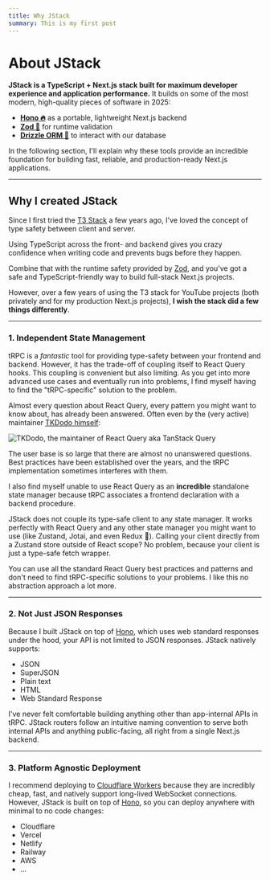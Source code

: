 ```yaml
---
title: Why JStack
summary: This is my first post
---
```


# About JStack

**JStack is a TypeScript + Next.js stack built for maximum developer experience and application performance.** It builds on some of the most modern, high-quality pieces of software in 2025:

- [**Hono 🔥**](https://hono.dev/) as a portable, lightweight Next.js backend
- [**Zod 💎**](https://github.com/colinhacks/zod) for runtime validation
- [**Drizzle ORM 💩**](https://orm.drizzle.team/) to interact with our database

In the following section, I'll explain why these tools provide an incredible foundation for building fast, reliable, and production-ready Next.js applications.

---

## Why I created JStack

Since I first tried the [T3 Stack](https://create.t3.gg/) a few years ago, I've loved the concept of type safety between client and server.

Using TypeScript across the front- and backend gives you crazy confidence when writing code and prevents bugs before they happen. 

Combine that with the runtime safety provided by [Zod](https://github.com/colinhacks/zod), and you've got a safe and TypeScript-friendly way to build full-stack Next.js projects.

However, over a few years of using the T3 stack for YouTube projects (both privately and for my production Next.js projects), **I wish the stack did a few things differently**.

---

### 1. Independent State Management

tRPC is a _fantastic_ tool for providing type-safety between your frontend and backend. However, it has the trade-off of coupling itself to React Query hooks. This coupling is convenient but also limiting. As you get into more advanced use cases and eventually run into problems, I find myself having to find the "tRPC-specific" solution to the problem.

Almost every question about React Query, every pattern you might want to know about, has already been answered. Often even by the (very active) maintainer [TKDodo himself](https://x.com/TkDodo):

<Frame>
  <Image alt="TKDodo, the maintainer of React Query aka TanStack Query" src="/tk_dodo.png" />
</Frame>

The user base is so large that there are almost no unanswered questions. Best practices have been established over the years, and the tRPC implementation sometimes interferes with them.

I also find myself unable to use React Query as an **incredible** standalone state manager because tRPC associates a frontend declaration with a backend procedure.

JStack does not couple its type-safe client to any state manager. It works perfectly with React Query and any other state manager you might want to use (like Zustand, Jotai, and even Redux 🤮). Calling your client directly from a Zustand store outside of React scope? No problem, because your client is just a type-safe fetch wrapper.

You can use all the standard React Query best practices and patterns and don't need to find tRPC-specific solutions to your problems. I like this no abstraction approach a lot more.

---

### 2. Not Just JSON Responses

Because I built JStack on top of [Hono](https://hono.dev), which uses web standard responses under the hood, your API is not limited to JSON responses. JStack natively supports:

- JSON
- SuperJSON
- Plain text
- HTML
- Web Standard Response

I've never felt comfortable building anything other than app-internal APIs in tRPC. JStack routers follow an intuitive naming convention to serve both internal APIs and anything public-facing, all right from a single Next.js backend.

---

### 3. Platform Agnostic Deployment

I recommend deploying to [Cloudflare Workers](https://workers.cloudflare.com/) because they are incredibly cheap, fast, and natively support long-lived WebSocket connections. However, JStack is built on top of [Hono](https://hono.dev), so you can deploy anywhere with minimal to no code changes:

- Cloudflare
- Vercel
- Netlify
- Railway
- AWS
- ...
